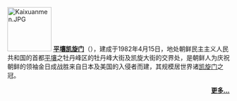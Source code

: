 [[File:Kaixuanmen.JPG|100px]]
'''[[平壤凯旋门|平壤凯旋门]]'''（'''{{lang|ko|개선문}}'''），建成于1982年4月15日，地处朝鲜民主主义人民共和国的首都[[平壤|平壤]]之牡丹峰区的牡丹峰大街及凯旋大街的交界处，是朝鲜人为庆祝朝鲜的领袖金日成战胜来自日本及美国的入侵者而建，其规模居世界诸[[凯旋门|凯旋门]]之冠。

<div style="text-align:right;">[[Commons:Category:Arch_of_Triumph_(Pyongyang)|'''更多...''']]</div>